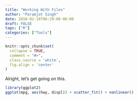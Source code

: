 ```yaml
---
title: "Working With Files"
author: "Paramjot Singh"
date: 2018-02-16T06:29:00-06:00
draft: FALSE
tags: ["R"]
categories: ["Tools"]
---
```


```r
knitr::opts_chunk$set(
  collapse = TRUE,
  comment = "#>",
  class.source = 'white',
  fig.align = 'center'
)
```

Alright, let's get going on this.

```r
library(ggplot2)
ggplot(mpg, aes(hwy, displ)) + scatter_fit() + nonlinear()
```
